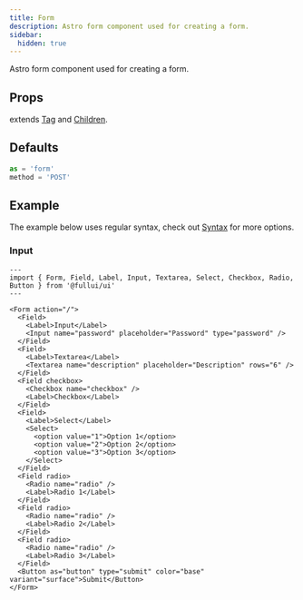 ```yaml
---
title: Form
description: Astro form component used for creating a form.
sidebar:
  hidden: true
---
```


Astro form component used for creating a form.

## Props
extends [Tag](/utility/tag) and [Children](/utility/children).

## Defaults
```ts
as = 'form'
method = 'POST'
```

## Example
The example below uses regular syntax, check out [Syntax](/overview/components) for more options.

### Input
```astro live
---
import { Form, Field, Label, Input, Textarea, Select, Checkbox, Radio, Button } from '@fullui/ui'
---

<Form action="/">
  <Field>
    <Label>Input</Label>
    <Input name="password" placeholder="Password" type="password" />
  </Field>
  <Field>
    <Label>Textarea</Label>
    <Textarea name="description" placeholder="Description" rows="6" />
  </Field>
  <Field checkbox>
    <Checkbox name="checkbox" />
    <Label>Checkbox</Label>
  </Field>
  <Field>
    <Label>Select</Label>
    <Select>
      <option value="1">Option 1</option>
      <option value="2">Option 2</option>
      <option value="3">Option 3</option>
    </Select>
  </Field>
  <Field radio>
    <Radio name="radio" />
    <Label>Radio 1</Label>
  </Field>
  <Field radio>
    <Radio name="radio" />
    <Label>Radio 2</Label>
  </Field>
  <Field radio>
    <Radio name="radio" />
    <Label>Radio 3</Label>
  </Field>
  <Button as="button" type="submit" color="base" variant="surface">Submit</Button>
</Form>
```